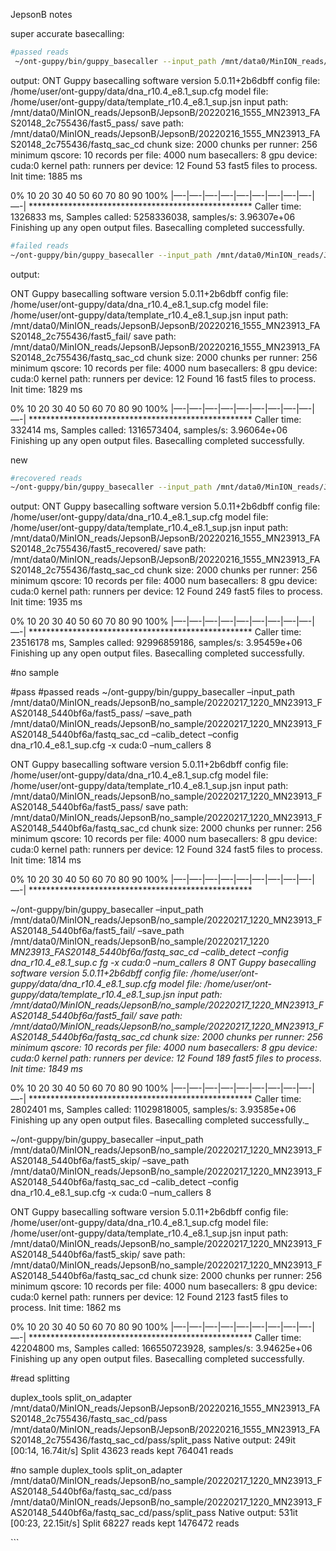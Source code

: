 
JepsonB notes

super accurate basecalling:

```bash
#passed reads
 ~/ont-guppy/bin/guppy_basecaller --input_path /mnt/data0/MinION_reads/JepsonB/JepsonB/20220216_1555_MN23913_FAS20148_2c755436/fast5_pass/ --save_path /mnt/data0/MinION_reads/JepsonB/JepsonB/20220216_1555_MN23913_FAS20148_2c755436/fastq_sac_cd --calib_detect --config dna_r10.4_e8.1_sup.cfg -x cuda:0 --num_callers 8
```
output:
ONT Guppy basecalling software version 5.0.11+2b6dbff
config file:        /home/user/ont-guppy/data/dna_r10.4_e8.1_sup.cfg
model file:         /home/user/ont-guppy/data/template_r10.4_e8.1_sup.jsn
input path:         /mnt/data0/MinION_reads/JepsonB/JepsonB/20220216_1555_MN23913_FA
S20148_2c755436/fast5_pass/
save path:          /mnt/data0/MinION_reads/JepsonB/JepsonB/20220216_1555_MN23913_FA
S20148_2c755436/fastq_sac_cd
chunk size:         2000
chunks per runner:  256
minimum qscore:     10
records per file:   4000
num basecallers:    8
gpu device:         cuda:0
kernel path:
runners per device: 12
Found 53 fast5 files to process.
Init time: 1885 ms

0%   10   20   30   40   50   60   70   80   90   100%
|----|----|----|----|----|----|----|----|----|----|
***************************************************
Caller time: 1326833 ms, Samples called: 5258336038, samples/s: 3.96307e+06
Finishing up any open output files.
Basecalling completed successfully.







```bash
#failed reads
~/ont-guppy/bin/guppy_basecaller --input_path /mnt/data0/MinION_reads/JepsonB/JepsonB/20220216_1555_MN23913_FAS20148_2c755436/fast5_fail/ --save_path /mnt/data0/MinION_reads/JepsonB/JepsonB/20220216_1555_MN23913_FAS20148_2c755436/fastq_sac_cd --calib_detect --config dna_r10.4_e8.1_sup.cfg -x cuda:0 --num_callers 8
```
output:

ONT Guppy basecalling software version 5.0.11+2b6dbff
config file:        /home/user/ont-guppy/data/dna_r10.4_e8.1_sup.cfg
model file:         /home/user/ont-guppy/data/template_r10.4_e8.1_sup.jsn
input path:         /mnt/data0/MinION_reads/JepsonB/JepsonB/20220216_1555_MN23913_FA
S20148_2c755436/fast5_fail/
save path:          /mnt/data0/MinION_reads/JepsonB/JepsonB/20220216_1555_MN23913_FA
S20148_2c755436/fastq_sac_cd
chunk size:         2000
chunks per runner:  256
minimum qscore:     10
records per file:   4000
num basecallers:    8
gpu device:         cuda:0
kernel path:
runners per device: 12
Found 16 fast5 files to process.
Init time: 1829 ms

0%   10   20   30   40   50   60   70   80   90   100%
|----|----|----|----|----|----|----|----|----|----|
***************************************************
Caller time: 332414 ms, Samples called: 1316573404, samples/s: 3.96064e+06
Finishing up any open output files.
Basecalling completed successfully.






new
```bash
#recovered reads
~/ont-guppy/bin/guppy_basecaller --input_path /mnt/data0/MinION_reads/JepsonB/JepsonB/20220216_1555_MN23913_FAS20148_2c755436/fast5_recovered/ --save_path /mnt/data0/MinION_reads/JepsonB/JepsonB/20220216_1555_MN23913_FAS20148_2c755436/fastq_sac_cd --calib_detect --config dna_r10.4_e8.1_sup.cfg -x cuda:0 --num_callers 8
```
output:
ONT Guppy basecalling software version 5.0.11+2b6dbff
config file:        /home/user/ont-guppy/data/dna_r10.4_e8.1_sup.cfg
model file:         /home/user/ont-guppy/data/template_r10.4_e8.1_sup.jsn
input path:         /mnt/data0/MinION_reads/JepsonB/JepsonB/20220216_1555_MN23913_FA
S20148_2c755436/fast5_recovered/
save path:          /mnt/data0/MinION_reads/JepsonB/JepsonB/20220216_1555_MN23913_FA
S20148_2c755436/fastq_sac_cd
chunk size:         2000
chunks per runner:  256
minimum qscore:     10
records per file:   4000
num basecallers:    8
gpu device:         cuda:0
kernel path:
runners per device: 12
Found 249 fast5 files to process.
Init time: 1935 ms

0%   10   20   30   40   50   60   70   80   90   100%
|----|----|----|----|----|----|----|----|----|----|
***************************************************
Caller time: 23516178 ms, Samples called: 92996859186, samples/s: 3.95459e+06
Finishing up any open output files.
Basecalling completed successfully.


#no sample

#pass
#passed reads
 ~/ont-guppy/bin/guppy_basecaller --input_path /mnt/data0/MinION_reads/JepsonB/no_sample/20220217_1220_MN23913_FAS20148_5440bf6a/fast5_pass/ --save_path /mnt/data0/MinION_reads/JepsonB/no_sample/20220217_1220_MN23913_FAS20148_5440bf6a/fastq_sac_cd --calib_detect --config dna_r10.4_e8.1_sup.cfg -x cuda:0 --num_callers 8
 
 ONT Guppy basecalling software version 5.0.11+2b6dbff
config file:        /home/user/ont-guppy/data/dna_r10.4_e8.1_sup.cfg
model file:         /home/user/ont-guppy/data/template_r10.4_e8.1_sup.jsn
input path:         /mnt/data0/MinION_reads/JepsonB/no_sample/20220217_1220_MN23913_FAS20148_5440bf6a/fast5_pass/
save path:          /mnt/data0/MinION_reads/JepsonB/no_sample/20220217_1220_MN23913_FAS20148_5440bf6a/fastq_sac_cd
chunk size:         2000
chunks per runner:  256
minimum qscore:     10
records per file:   4000
num basecallers:    8
gpu device:         cuda:0
kernel path:
runners per device: 12
Found 324 fast5 files to process.
Init time: 1814 ms

0%   10   20   30   40   50   60   70   80   90   100%
|----|----|----|----|----|----|----|----|----|----|
***************************************************

~/ont-guppy/bin/guppy_basecaller --input_path /mnt/data0/MinION_reads/JepsonB/no_sample/20220217_1220_MN23913_FAS20148_5440bf6a/fast5_fail/ --save_path /mnt/data0/MinION_reads/JepsonB/no_sample/20220217_1220
_MN23913_FAS20148_5440bf6a/fastq_sac_cd --calib_detect --config dna_r10.4_e8.1_sup.c
fg -x cuda:0 --num_callers 8
ONT Guppy basecalling software version 5.0.11+2b6dbff
config file:        /home/user/ont-guppy/data/dna_r10.4_e8.1_sup.cfg
model file:         /home/user/ont-guppy/data/template_r10.4_e8.1_sup.jsn
input path:         /mnt/data0/MinION_reads/JepsonB/no_sample/20220217_1220_MN23913_FAS20148_5440bf6a/fast5_fail/
save path:          /mnt/data0/MinION_reads/JepsonB/no_sample/20220217_1220_MN23913_FAS20148_5440bf6a/fastq_sac_cd
chunk size:         2000
chunks per runner:  256
minimum qscore:     10
records per file:   4000
num basecallers:    8
gpu device:         cuda:0
kernel path:
runners per device: 12
Found 189 fast5 files to process.
Init time: 1849 ms_

0%   10   20   30   40   50   60   70   80   90   100%
|----|----|----|----|----|----|----|----|----|----|
***************************************************
Caller time: 2802401 ms, Samples called: 11029818005, samples/s: 3.93585e+06
Finishing up any open output files.
Basecalling completed successfully._


~/ont-guppy/bin/guppy_basecaller --input_path /mnt/data0/MinION_reads/JepsonB/no_sample/20220217_1220_MN23913_FAS20148_5440bf6a/fast5_skip/ --save_path /mnt/data0/MinION_reads/JepsonB/no_sample/20220217_1220_MN23913_FAS20148_5440bf6a/fastq_sac_cd --calib_detect --config dna_r10.4_e8.1_sup.cfg -x cuda:0 --num_callers 8

ONT Guppy basecalling software version 5.0.11+2b6dbff
config file:        /home/user/ont-guppy/data/dna_r10.4_e8.1_sup.cfg
model file:         /home/user/ont-guppy/data/template_r10.4_e8.1_sup.jsn
input path:         /mnt/data0/MinION_reads/JepsonB/no_sample/20220217_1220_MN23913_FAS20148_5440bf6a/fast5_skip/
save path:          /mnt/data0/MinION_reads/JepsonB/no_sample/20220217_1220_MN23913_FAS20148_5440bf6a/fastq_sac_cd
chunk size:         2000
chunks per runner:  256
minimum qscore:     10
records per file:   4000
num basecallers:    8
gpu device:         cuda:0
kernel path:
runners per device: 12
Found 2123 fast5 files to process.
Init time: 1862 ms

0%   10   20   30   40   50   60   70   80   90   100%
|----|----|----|----|----|----|----|----|----|----|
***************************************************
Caller time: 42204800 ms, Samples called: 166550723928, samples/s: 3.94625e+06
Finishing up any open output files.
Basecalling completed successfully.



#read splitting


duplex_tools split_on_adapter /mnt/data0/MinION_reads/JepsonB/JepsonB/20220216_1555_MN23913_FAS20148_2c755436/fastq_sac_cd/pass /mnt/data0/MinION_reads/JepsonB/JepsonB/20220216_1555_MN23913_FAS20148_2c755436/fastq_sac_cd/pass/split_pass Native
output:
249it [00:14, 16.74it/s]
Split 43623 reads kept 764041 reads


#no sample
duplex_tools split_on_adapter /mnt/data0/MinION_reads/JepsonB/no_sample/20220217_1220_MN23913_FAS20148_5440bf6a/fastq_sac_cd/pass /mnt/data0/MinION_reads/JepsonB/no_sample/20220217_1220_MN23913_FAS20148_5440bf6a/fastq_sac_cd/pass/split_pass Native
output:
531it [00:23, 22.15it/s]
Split 68227 reads kept 1476472 reads




```
